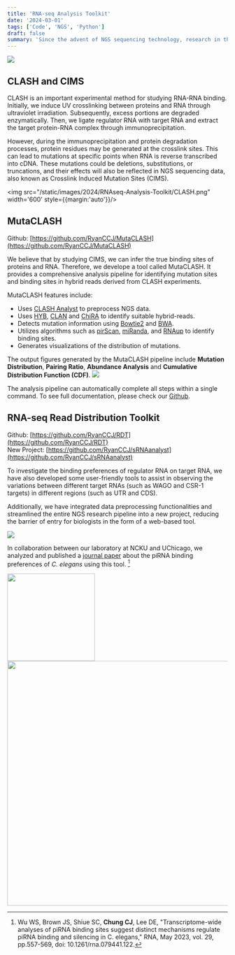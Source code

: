 ```yaml
---
title: 'RNA-seq Analysis Toolkit'
date: '2024-03-01'
tags: ['Code', 'NGS', 'Python']
draft: false
summary: 'Since the advent of NGS sequencing technology, research in the field of RNA has been thriving. We have published a series of papers exploring the relationship of small RNA binding and introducing novel perspectives on CLASH and iCLIP experiments.'
---
```


![](/static/images/2024/RNAseq-Analysis-Toolkit/RNA.jpg)

## CLASH and CIMS
CLASH is an important experimental method for studying RNA-RNA binding. 
Initially, we induce UV crosslinking between proteins and RNA through ultraviolet irradiation. 
Subsequently, excess portions are degraded enzymatically. Then, we ligate regulator RNA with target RNA and extract the target protein-RNA complex through immunoprecipitation. 

However, during the immunoprecipitation and protein degradation processes, protein residues may be generated at the crosslink sites. 
This can lead to mutations at specific points when RNA is reverse transcribed into cDNA. 
These mutations could be deletions, substitutions, or truncations, and their effects will also be reflected in NGS sequencing data, also known as Crosslink Induced Mutation Sites (CIMS).

<img src="/static/images/2024/RNAseq-Analysis-Toolkit/CLASH.png" width='600' style={{margin:'auto'}}/>

## MutaCLASH

Github: [https://github.com/RyanCCJ/MutaCLASH](https://github.com/RyanCCJ/MutaCLASH)

We believe that by studying CIMS, we can infer the true binding sites of proteins and RNA. 
Therefore, we develope a tool called MutaCLASH. 
It provides a comprehensive analysis pipeline for identifying mutation sites and binding sites in hybrid reads derived from CLASH experiments. 

MutaCLASH features include:
- Uses [CLASH Analyst](https://cosbi7.ee.ncku.edu.tw/CLASHanalyst/input/) to preprocess NGS data.
- Uses [HYB](https://github.com/gkudla/hyb), [CLAN](https://sourceforge.net/projects/clan-mapping) and [ChiRA](https://github.com/pavanvidem/chira) to identify suitable hybrid-reads.
- Detects mutation information using [Bowtie2](https://bowtie-bio.sourceforge.net/bowtie2/manual.shtml) and [BWA](https://bio-bwa.sourceforge.net).
- Utilizes algorithms such as [pirScan](http://cosbi4.ee.ncku.edu.tw/pirScan/), [miRanda](https://bioweb.pasteur.fr/packages/pack@miRanda@3.3a), and [RNAup](https://github.com/ViennaRNA/ViennaRNA) to identify binding sites.
- Generates visualizations of the distribution of mutations.

The output figures generated by the MutaCLASH pipeline include **Mutation Distribution**, **Pairing Ratio**, **Abundance Analysis** and **Cumulative Distribution Function (CDF)**.
![](/static/images/2024/RNAseq-Analysis-Toolkit/MutaCLASH.png)

The analysis pipeline can automatically complete all steps within a single command. 
To see full documentation, please check our [Github](https://github.com/RyanCCJ/MutaCLASH).

## RNA-seq Read Distribution Toolkit

Github: [https://github.com/RyanCCJ/RDT](https://github.com/RyanCCJ/RDT)  
New Project: [https://github.com/RyanCCJ/sRNAanalyst](https://github.com/RyanCCJ/sRNAanalyst)

To investigate the binding preferences of regulator RNA on target RNA, we have also developed some user-friendly tools to assist in observing the variations between different target RNAs (such as WAGO and CSR-1 targets) in different regions (such as UTR and CDS).

Additionally, we have integrated data preprocessing functionalities and streamlined the entire NGS research pipeline into a new project, reducing the barrier of entry for biologists in the form of a web-based tool.

![](/static/images/2024/RNAseq-Analysis-Toolkit/sRNAanalyst.png)

In collaboration between our laboratory at NCKU and UChicago, we analyzed and published a [journal paper](https://pubmed.ncbi.nlm.nih.gov/36737102/) about the piRNA binding preferences of _C. elegans_ using this tool. [^1]
[^1]: Wu WS, Brown JS, Shiue SC, **Chung CJ**, Lee DE, "Transcriptome-wide analyses of piRNA binding sites suggest distinct mechanisms regulate piRNA binding and silencing in C. elegans," RNA, May 2023, vol. 29, pp.557-569, doi: 10.1261/rna.079441.122.

<div style={{textAlign:'center'}}>
    <img src="/static/images/2024/RNAseq-Analysis-Toolkit/paper.png" width='200' class='inline-block' style={{margin:'auto'}}/>
    <img src="/static/images/2024/RNAseq-Analysis-Toolkit/model.png" width='560' class='inline-block' style={{margin:'auto', padding:15}}/>
</div>